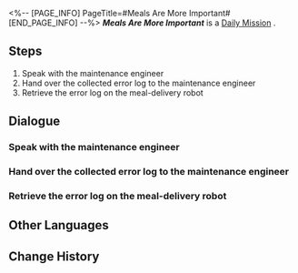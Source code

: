 <%-- [PAGE_INFO]
PageTitle=#Meals Are More Important#
[END_PAGE_INFO] --%>
{{Stub|Dialogue.}}
{{Mission Infobox
|id            = 3000702
|title         = 
|image         = <!--Mission Meals Are More Important.png-->
|type          = Daily
|event_name    = 
|chapter       = 
|requirements  = 
|summary       = <!--official mission summary from Fate's Atlas-->
|characters    = Maintenance Engineer; Malfunctioning Robot; Trailblazer
|startLocation = [[<!--starting world-->]] - [[<!--starting area-->]]
|world         = <!--starting world-->
|area          = <!--starting area-->
|prev          = 
|next          = 
|exp           = 
|credits       = 5000
|stellarJade   = 
|other         = {{Card List|}}
}}
'''''Meals Are More Important''''' is a [[Daily Mission]]<!--in [world]-->.

==Steps==
# Speak with the maintenance engineer
# Hand over the collected error log to the maintenance engineer
# Retrieve the error log on the meal-delivery robot

<!--
==Gameplay Notes==

--><!--
==Trial Character==

-->
==Dialogue==
{{Stub Dialogue}}
===Speak with the maintenance engineer===
{{Mission Description|type=daily|location=<!--to be added-->|The maintenance engineer has a new idea about the meal-delivery robot's malfunction. He asks you to obtain the error log on the robot to verify if his guess is accurate.}}
{{Dialogue Start}}
:{{tx}}
{{Dialogue End}}

===Hand over the collected error log to the maintenance engineer===
{{Dialogue Start}}
:{{tx}}
{{Dialogue End}}

===Retrieve the error log on the meal-delivery robot===
{{Dialogue Start}}
:{{tx}}
{{Dialogue End}}

==Other Languages==
{{Other Languages
|en   = Meals Are More Important
|zhs  = 吃饭要紧
|zht  = 吃飯要緊
|ja   = 食事は大事
|ko   = 끼니는 중요하지
|es   = La comida es muy importante
|fr   = L'aile et la cuisse
|ru   = Главное - еда
|th   = มื้ออาหารใครว่าไม่สำคัญ
|vi   = Ăn Uống Quan Trọng
|de   = Mahlzeiten sind wichtiger
|id   = Makan Itu Penting
|pt   = Refeições São Muito Importantes
}}

==Change History==
{{Change History|1.0}}
